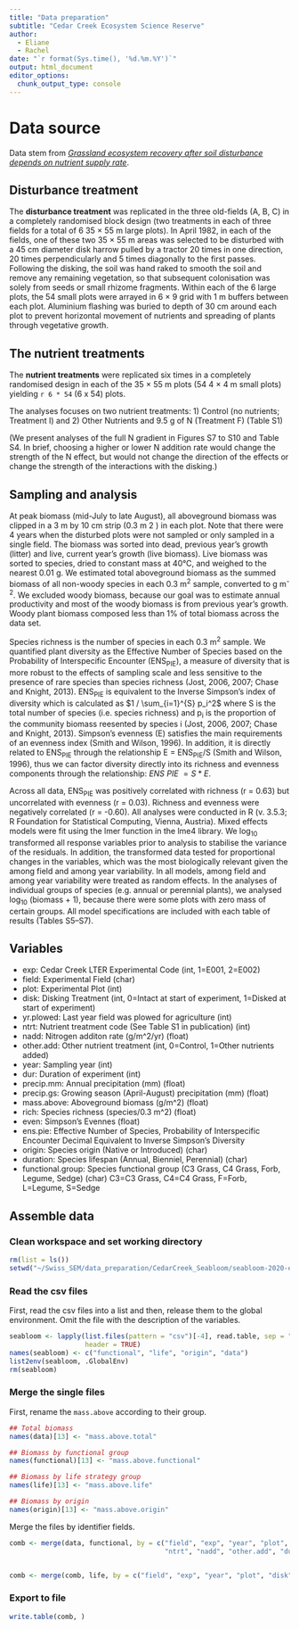 ```yaml
---
title: "Data preparation"
subtitle: "Cedar Creek Ecosystem Science Reserve"
author:
  - Eliane
  - Rachel
date: "`r format(Sys.time(), '%d.%m.%Y')`"
output: html_document
editor_options: 
  chunk_output_type: console
---
```


# Data source
Data stem from [*Grassland ecosystem recovery after soil disturbance depends on nutrient supply rate*](https://onlinelibrary.wiley.com/doi/abs/10.1111/ele.13591).


## Disturbance treatment
The **disturbance treatment** was replicated in the three old-fields (A, B, C) in a completely randomised block design (two treatments in each of three fields for a total of 6 35 × 55 m large plots).
In April 1982, in each of the fields, one of these two 35 × 55 m areas was selected to be disturbed with a 45 cm diameter disk harrow pulled by a tractor 20 times in one direction, 20 times perpendicularly and 5 times diagonally to the first passes. Following the disking, the soil was hand raked to smooth the soil and remove any remaining vegetation, so that subsequent colonisation was solely from seeds or small rhizome fragments.
Within each of the 6 large plots, the 54 small plots were arrayed in 6 × 9 grid with 1 m buffers between each plot. Aluminium flashing was buried to depth of 30 cm around each plot to prevent horizontal movement of nutrients and spreading of plants through vegetative growth.


## The nutrient treatments
The **nutrient treatments** were replicated six times in a completely randomised design in each of the 35 × 55 m plots (54 4 × 4 m small plots) yielding `r 6 * 54` (6 x 54) plots.

The analyses focuses on two nutrient treatments:
1) Control (no nutrients; Treatment I) and
2) Other Nutrients and 9.5 g of N (Treatment F) (Table S1)


(We present analyses of the full N gradient in Figures S7 to S10 and Table S4. In brief, choosing a higher or lower N addition rate would change the strength of the N effect, but would not change the direction of the effects or change the strength of the interactions with the disking.)


## Sampling and analysis
At peak biomass (mid-July to late August), all aboveground biomass was clipped in a 3 m by 10 cm strip (0.3 m 2 ) in each plot. Note that there were 4 years when the disturbed plots were not sampled or only sampled in a single field. The biomass was sorted into dead, previous year’s growth (litter) and live, current year’s growth (live biomass). Live biomass was sorted to species, dried to constant mass at 40°C, and weighed to the nearest 0.01 g.
We estimated total aboveground biomass as the summed biomass of all non-woody species in each 0.3 m^2^ sample, converted to g m^-2^. We excluded woody biomass, because our goal was to estimate annual productivity and most of the woody biomass is from previous year’s growth. Woody plant biomass composed less than 1% of total biomass across the data set.

Species richness is the number of species in each 0.3 m^2^ sample.
We quantified plant diversity as the Effective Number of Species based on the Probability of Interspecific Encounter (ENS~PIE~), a measure of diversity that is more robust to the effects of sampling scale and less sensitive to the presence of
rare species than species richness (Jost, 2006, 2007; Chase and Knight, 2013).
ENS~PIE~ is equivalent to the Inverse Simpson’s index of diversity which is calculated as $1 / \sum_{i=1}^{S} p_i^2$  where S is the total number of species (i.e. species richness) and p~i~ is the proportion of the community biomass reesented by species i (Jost, 2006, 2007; Chase and Knight, 2013).
Simpson’s evenness (E) satisfies the main requirements of an evenness index (Smith and Wilson, 1996). In addition, it is directly related to ENS~PIE~ through the relationship E = ENS~PIE~/S (Smith and Wilson, 1996), thus we can factor diversity directly into its richness and evenness components through the relationship: $ENS~PIE~ = S*E$.

Across all data, ENS~PIE~ was positively correlated with richness (r = 0.63) but uncorrelated with evenness (r = 0.03).
Richness and evenness were negatively correlated (r = -0.60).
All analyses were conducted in R (v. 3.5.3; R Foundation for Statistical Computing, Vienna, Austria). Mixed effects models were fit using the lmer function in the lme4 library.
We log~10~ transformed all response variables prior to analysis to stabilise the variance of the residuals. In addition, the transformed data tested for proportional changes in the variables, which was the most biologically relevant given the among field and among year variability. In all models, among field and among year variability were treated as random effects. In the analyses of individual groups of species (e.g. annual or perennial plants), we analysed log~10~ (biomass + 1), because there were some plots with zero mass of certain groups. All model specifications are included with each table of results (Tables S5--S7).


## Variables
- exp:	Cedar Creek LTER Experimental Code (int,	1=E001, 2=E002)
- field: Experimental Field (char)
- plot: Experimental Plot	(int)
- disk: Disking Treatment (int, 0=Intact at start of experiment, 1=Disked at start of experiment)
- yr.plowed: Last year field was plowed for agriculture	(int)
- ntrt: Nutrient treatment code (See Table S1 in publication)	(int)
- nadd: Nitrogen additon rate (g/m^2/yr) (float)
- other.add: Other nutrient treatment (int, 0=Control, 1=Other nutrients added)
- year: Sampling year	(int)
- dur: Duration of experiment	(int)
- precip.mm: Annual precipitation (mm) (float)
- precip.gs: Growing season (April-August) precipitation (mm)	(float)
- mass.above: Aboveground biomass (g/m^2) (float)
- rich: Species richness (species/0.3 m^2) (float)	
- even: Simpson's Evennes	(float)
- ens.pie: Effective Number of Species, Probability of Interspecific Encounter	Decimal	Equivalent to Inverse Simpson's Diversity
- origin: Species origin (Native or Introduced)	(char)
- duration: Species lifespan (Annual, Bienniel, Perennial) (char)
- functional.group: Species functional group (C3 Grass, C4 Grass, Forb, Legume, Sedge) (char)	C3=C3 Grass, C4=C4 Grass, F=Forb, L=Legume, S=Sedge


## Assemble data
### Clean workspace and set working directory
```r
rm(list = ls())
setwd("~/Swiss_SEM/data_preparation/CedarCreek_Seabloom/seabloom-2020-ele-dryad-data/")
```

### Read the csv files
First, read the csv files into a list and then, release them to the global environment. Omit the file with the description of the variables.
```r
seabloom <- lapply(list.files(pattern = "csv")[-4], read.table, sep = ",", 
                   header = TRUE)
names(seabloom) <- c("functional", "life", "origin", "data")
list2env(seabloom, .GlobalEnv)
rm(seabloom)
```

### Merge the single files
First, rename the `mass.above` according to their group.
```r
## Total biomass
names(data)[13] <- "mass.above.total"

## Biomass by functional group
names(functional)[13] <- "mass.above.functional"

## Biomass by life strategy group
names(life)[13] <- "mass.above.life"

## Biomass by origin
names(origin)[13] <- "mass.above.origin"
```



Merge the files by identifier fields.

```r
comb <- merge(data, functional, by = c("field", "exp", "year", "plot", "disk",
                                       "ntrt", "nadd", "other.add", "dur"))


comb <- merge(comb, life, by = c("field", "exp", "year", "plot", "disk"))


```

### Export to file
```r
write.table(comb, )
```

